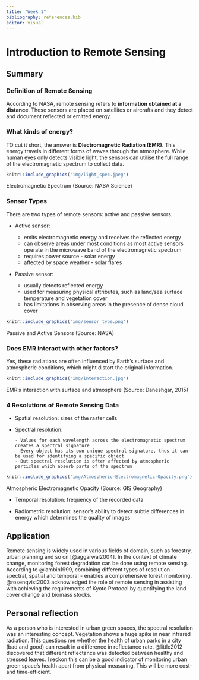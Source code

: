 ```yaml
---
title: "Week 1"
bibliography: references.bib
editor: visual
---
```


# Introduction to Remote Sensing

## Summary

<h3>Definition of Remote Sensing</h3>

According to NASA, remote sensing refers to **information obtained at a distance**. These sensors are placed on satellites or aircrafts and they detect and document reflected or emitted energy.

<h3>What kinds of energy?</h3>

TO cut it short, the answer is **Dlectromagnetic Radiation (EMR)**. This energy travels in different forms of waves through the atmosphere. While human eyes only detects visible light, the sensors can utilise the full range of the electromagnetic spectrum to collect data.

```r
knitr::include_graphics('img/light_spec.jpeg')
```

Electromagnetic Spectrum (Source: NASA Science)

<h3>Sensor Types</h3>

There are two types of remote sensors: active and passive sensors.

-   Active sensor:

    -   emits electromagnetic energy and receives the reflected energy
    -   can observe areas under most conditions as most active sensors operate in the microwave band of the electromagnetic spectrum
    -   requires power source - solar energy
    -   affected by space weather - solar flares

-   Passive sensor:

    -   usually detects reflected energy
    -   used for measuring physical attributes, such as land/sea surface temperature and vegetation cover
    -   has limitations in observing areas in the presence of dense cloud cover

```r
knitr::include_graphics('img/sensor_type.png')
```

Passive and Active Sensors (Source: NASA)

<h3>Does EMR interact with other factors?</h3>

Yes, these radiations are often influenced by Earth's surface and atmospheric conditions, which might distort the original information.

```r
knitr::include_graphics('img/interaction.jpg')
```

EMR's interaction with surface and atmosphere (Source: Daneshgar, 2015)

<h3>4 Resolutions of Remote Sensing Data</h3>

-   Spatial resolution: sizes of the raster cells

-   Spectral resolution: 
 
        - Values for each wavelength across the electromagnetic spectrum creates a spectral signature
        - Every object has its own unique spectral signature, thus it can be used for identifying a specific object
        - But spectral resolution is often affected by atmospheric particles which absorb parts of the spectrum
        
```r
knitr::include_graphics('img/Atmospheric-Electromagnetic-Opacity.png')
```

Atmospheric Electromagnetic Opacity (Source: GIS Geography)

-   Temporal resolution: frequency of the recorded data

- Radiometric resolution: sensor's ability to detect subtle differences in energy which determines the quality of images
 

## Application

Remote sensing is widely used in various fields of domain, such as forestry, urban planning and so on [@aggarwal2004]. In the context of climate change, monitoring forest degradation can be done using remote sensing. According to @lambin1999, combining different types of resolution - spectral, spatial and temporal - enables a comprehensive forest monitoring. @rosenqvist2003 acknowledged the role of remote sensing in assisting with achieving the requirements of Kyoto Protocol by quantifying the land cover change and biomass stocks.

## Personal reflection

As a person who is interested in urban green spaces, the spectral resolution was an interesting concept. Vegetation shows a huge spike in near infrared radiation. This questions me whether the health of urban parks in a city (bad and good) can result in a difference in reflectance rate. @little2012 discovered that different reflectance was detected between healthy and stressed leaves. I reckon this can be a good indicator of monitoring urban green space's health apart from physical measuring. This will be more cost- and time-efficient.
